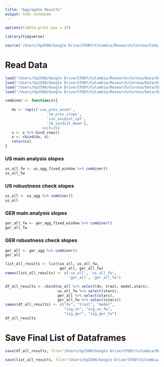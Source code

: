 ```yaml
---
title: "Aggregate Results"
output: html_notebook
---
```



```r

options(tibble.print_max = 25)
 
library(tidyverse)

source('/Users/hp2500/Google Drive/STUDY/Columbia/Research/Corona/Code/COVID19_functions.R')


```

# Read Data
```r
load("/Users/hp2500/Google Drive/STUDY/Columbia/Research/Corona/Data/US/us_agg.RData")
load("/Users/hp2500/Google Drive/STUDY/Columbia/Research/Corona/Data/US/us_agg_fixed_window.RData")
load("/Users/hp2500/Google Drive/STUDY/Columbia/Research/Corona/Data/GER/ger_agg.RData")
load("/Users/hp2500/Google Drive/STUDY/Columbia/Research/Corona/Data/GER/ger_agg_fixed_window.RData")

```


```r

combiner <- function(x){
   
   dv <- rep(c('cox_prev_onset', 
                   'lm_prev_slope',
                   'cox_socdist_cpt', 
                   'lm_socdist_mean'), 
                 each=25)
   x <- x %>% bind_rows()
   x <- cbind(dv, x)
   return(x)
}


```


### US main analysis slopes
```r
us_all_fw <- us_agg_fixed_window %>% combiner()
us_all_fw
```

### US robustness check slopes
```r
us_all <- us_agg %>% combiner()
us_all
```



### GER main analysis slopes
```r
ger_all_fw <- ger_agg_fixed_window %>% combiner()
ger_all_fw
```

### GER robustness check slopes
```r
ger_all <- ger_agg %>% combiner()
ger_all
```

```r
list_all_results <- list(us_all, us_all_fw,
                         ger_all, ger_all_fw)
names(list_all_results) <- c('us_all', 'us_all_fw', 
                             'ger_all', 'ger_all_fw')
```


```r

df_all_results <- cbind(us_all %>% select(dv, trait, model,stars),
                        us_all_fw %>% select(stars), 
                        ger_all %>% select(stars),
                        ger_all_fw %>% select(stars)) 
names(df_all_results) <- c("dv", "trait", "model", 
                           "sig_us", "sig_us_fw", 
                           "sig_ger", "sig_ger_fw")
df_all_results
```


# Save Final List of Dataframes

```r
save(df_all_results, file="/Users/hp2500/Google Drive/STUDY/Columbia/Research/Corona/Delivery/covid_results_df.RData")

save(list_all_results, file="/Users/hp2500/Google Drive/STUDY/Columbia/Research/Corona/Delivery/covid_results_list.RData")

```
